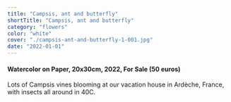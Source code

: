 ```yaml
---
title: "Campsis, ant and butterfly"
shortTitle: "Campsis, ant and butterfly"
category: "flowers"
color: "white"
cover: "./campsis-ant-and-butterfly-1-001.jpg"
date: "2022-01-01"
---
```

    
#### Watercolor on Paper, 20x30cm, 2022, For Sale (50 euros)
    
Lots of Campsis vines blooming at our vacation house in Ardèche, France, with insects all around in 40C.